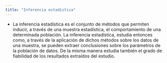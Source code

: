 ```yaml
---
title: "Inferencia estadística"
---
```


- La inferencia estadística es el conjunto de métodos que permiten inducir, a través de una muestra estadística, el comportamiento de una determinada población. La inferencia estadística, estudia entonces como, a través de la aplicación de dichos métodos sobre los datos de una muestra, se pueden extraer conclusiones sobre los parámetros de la población de datos. De la misma manera estudia también el grado de fiabilidad de los resultados extraídos del estudio.